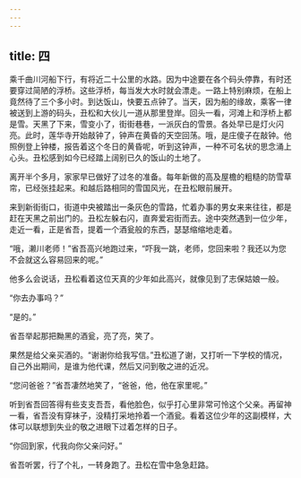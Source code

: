 ```yaml
---
---
---
```

title: 四
---




乘千曲川河船下行，有将近二十公里的水路。因为中途要在各个码头停靠，有时还要穿过简陋的浮桥。这些浮桥，每当发大水时就会漂走。一路上特别麻烦，在船上竟然待了三个多小时。到达饭山，快要五点钟了。当天，因为船的缘故，乘客一律被送到上游的码头，丑松和大伙儿一道从那里登岸。回头一看，河滩上和浮桥上都是雪。天黑了下来，雪变小了，街街巷巷，一派灰白的雪景。各处早已是灯火闪亮。此时，莲华寺开始敲钟了，钟声在黄昏的天空回荡。哦，是庄傻子在敲钟。他照例登上钟楼，报告着这个冬日的黄昏呢，听到这钟声，一种不可名状的思念涌上心头。丑松感到如今已经踏上阔别已久的饭山的土地了。

离开半个多月，家家早已做好了过冬的准备。每年新做的高及屋檐的粗糙的防雪草帘，已经张挂起来。和越后路相同的雪国风光，在丑松眼前展开。

来到新街街口，街道中央被踏出一条灰色的雪路，忙着办事的男女来来往往，都是赶在天黑之前出门的。丑松左躲右闪，直奔爱宕街而去。途中突然遇到一位少年，走近一看，正是省吾，提着一个酒瓮般的东西，瑟瑟缩缩地走着。

“哦，濑川老师！”省吾高兴地跑过来，“吓我一跳，老师，您回来啦？我还以为您不会就这么容易回来的呢。”

他多么会说话，丑松看着这位天真的少年如此高兴，就像见到了志保姑娘一般。

“你去办事吗？”

“是的。”

省吾举起那把黝黑的酒瓮，亮了亮，笑了。

果然是给父亲买酒的。“谢谢你给我写信。”丑松道了谢，又打听一下学校的情况，自己外出期间，是谁为他代课，然后又问到敬之进的近况。

“您问爸爸？”省吾凄然地笑了，“爸爸，他，他在家里呢。”

听到省吾回答得有些支支吾吾，看他脸色，似乎打心里非常可怜这个父亲。再留神一看，省吾没有穿袜子，没精打采地拎着一个酒瓮。看着这位少年的这副模样，大体可以联想到失业的敬之进眼下过着怎样的日子。

“你回到家，代我向你父亲问好。”

省吾听罢，行了个礼，一转身跑了。丑松在雪中急急赶路。
